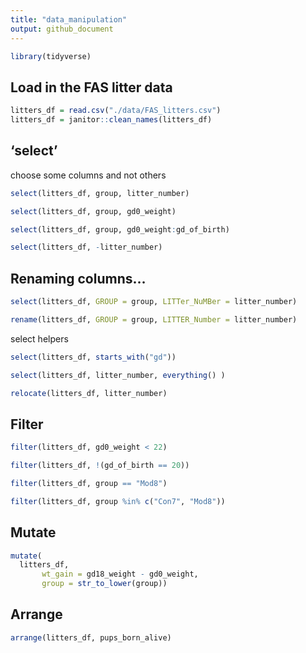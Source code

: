 ```yaml
---
title: "data_manipulation"
output: github_document
---
```

```r
library(tidyverse)
```

## Load in the FAS litter data
```r
litters_df = read.csv("./data/FAS_litters.csv")
litters_df = janitor::clean_names(litters_df)
```

## 'select'

choose some columns and not others 

```r
select(litters_df, group, litter_number)
```

```r
select(litters_df, group, gd0_weight)
```

```r
select(litters_df, group, gd0_weight:gd_of_birth)
```


```r
select(litters_df, -litter_number)
```

## Renaming columns...
```r
select(litters_df, GROUP = group, LITTer_NuMBer = litter_number)
```
```r
rename(litters_df, GROUP = group, LITTER_Number = litter_number)
```


select helpers
```r
select(litters_df, starts_with("gd"))

```

```r
select(litters_df, litter_number, everything() )
```
```r
relocate(litters_df, litter_number)
```

## Filter
```r
filter(litters_df, gd0_weight < 22)
```

```r
filter(litters_df, !(gd_of_birth == 20))
```
```r
filter(litters_df, group == "Mod8")

```
```r
filter(litters_df, group %in% c("Con7", "Mod8"))
```
## Mutate

```r
mutate(
  litters_df, 
       wt_gain = gd18_weight - gd0_weight,
       group = str_to_lower(group))
```
## Arrange

```r
arrange(litters_df, pups_born_alive)
```

